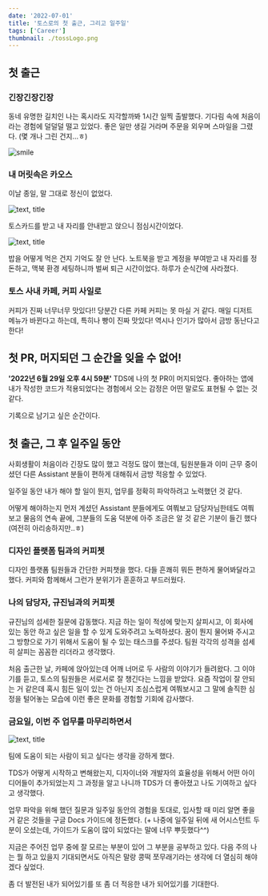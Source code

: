 ```yaml
---
date: '2022-07-01'
title: '토스로의 첫 출근, 그리고 일주일'
tags: ['Career']
thumbnail: ./tossLogo.png
---
```


## 첫 출근

### 긴장긴장긴장

동네 유명한 길치인 나는 혹시라도 지각할까봐 1시간 일찍 출발했다.
기다림 속에 처음이라는 경험에 덜덜덜 떨고 있었다.
좋은 일만 생길 거라며 주문을 외우며 스마일을 그렸다. (몇 개나 그린 건지...ㅎ)

![smile](smile.jpg)


### 내 머릿속은 카오스

이날 종일, 말 그대로 정신이 없었다.

![text, title](토스카드.jpg)

토스카드를 받고 내 자리를 안내받고 앉으니 점심시간이었다.

![text, title](점심.jpg)

밥을 어떻게 먹은 건지 기억도 잘 안 난다.
노트북을 받고 계정을 부여받고 내 자리를 정돈하고,
맥북 환경 세팅하니까 벌써 퇴근 시간이었다. 하루가 순식간에 사라졌다.


### 토스 사내 카페, 커피 사일로

커피가 진짜 너무너무 맛있다!! 
당분간 다른 카페 커피는 못 마실 거 같다.
매일 디저트 메뉴가 바뀐다고 하는데, 특히나 빵이 진짜 맛있다!
역시나 인기가 많아서 금방 동난다고 한다!


## 첫 PR, 머지되던 그 순간을 잊을 수 없어!

**'2022년 6월 29일 오후 4시 59분'** TDS에 나의 첫 PR이 머지되었다.
좋아하는 앱에 내가 작성한 코드가 적용되었다는 경험에서 오는 감정은 어떤 말로도 표현될 수 없는 것 같다.

기록으로 남기고 싶은 순간이다.


## 첫 출근, 그 후 일주일 동안

사회생활이 처음이라 긴장도 많이 했고 걱정도 많이 했는데,
팀원분들과 이미 근무 중이셨던 다른 Assistant 분들이 편하게 대해줘서 금방 적응할 수 있었다.

일주일 동안 내가 해야 할 일이 뭔지, 업무를 정확히 파악하려고 노력했던 것 같다.

어떻게 해야하는지 먼저 계셨던 Assistant 분들에게도 여쭤보고 담당자님한테도 여쭤보고
물음의 연속 끝에, 그분들의 도움 덕분에 아주 조금은 알 것 같은 기분이 들긴 했다(여전히 아리송하지만..ㅎ)

### 디자인 플랫폼 팀과의 커피쳇

디자인 플랫폼 팀원들과 간단한 커피챗을 했다. 
다들 흔쾌히 뭐든 편하게 물어봐달라고 했다. 커피와 함께해서 그런가 분위기가 훈훈하고 부드러웠다.


### 나의 담당자, 규진님과의 커피쳇

규진님의 섬세한 질문에 감동했다.
지금 하는 일이 적성에 맞는지 살피시고, 이 회사에 있는 동안 하고 싶은 일을 할 수 있게 도와주려고 노력하셨다.
꿈이 뭔지 물어봐 주시고 그 방향으로 가기 위해서 도움이 될 수 있는 태스크를 주셨다.
팀원 각각의 성격을 섬세히 살피는 꼼꼼한 리더라고 생각했다.

처음 출근한 날, 카페에 앉아있는데 어깨 너머로 두 사람의 이야기가 들려왔다.
그 이야기를 듣고, 토스의 팀원들은 서로서로 잘 챙긴다는 느낌을 받았다. 
요즘 작업이 잘 안되는 거 같은데 혹시 힘든 일이 있는 건 아닌지 조심스럽게 여쭤보시고 
그 말에 솔직한 심정을 털어놓는 모습에 이런 좋은 문화를 경험할 기회에 감사했다.


### 금요일, 이번 주 업무를 마무리하면서

![text, title](퇴근.jpg)

팀에 도움이 되는 사람이 되고 싶다는 생각을 강하게 했다.

TDS가 어떻게 시작하고 변해왔는지, 디자이너와 개발자의 효율성을 위해서 어떤 아이디어들이 추가되었는지
그 과정을 알고 나니까 TDS가 더 좋아졌고 나도 기여하고 싶다고 생각했다.

업무 파악을 위해 했던 질문과 일주일 동안의 경험을 토대로, 입사할 때 미리 알면 좋을 거 같은 것들을
구글 Docs 가이드에 정돈했다. 
(+ 나중에 일주일 뒤에 새 어시스턴트 두 분이 오셨는데, 
가이드가 도움이 많이 되었다는 말에 너무 뿌듯했다^^)

지금은 주어진 업무 중에 잘 모르는 부분이 있어 그 부분을 공부하고 있다.
다음 주의 나는 뭘 하고 있을지 기대되면서도 아직은 말랑 콩떡 쪼무래기라는 생각에 더 열심히 해야겠다 싶었다.

좀 더 발전된 내가 되어있기를 또 좀 더 적응한 내가 되어있기를 기대한다.